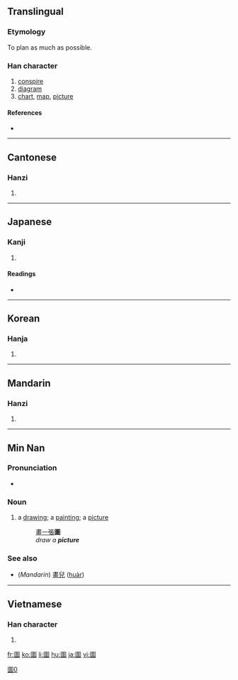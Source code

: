 {{ja-forms|{{zh-lookup|図}}|{{zh-lookup|图}}|{{zh-lookup|圖}}}}
{{also|图|図}}
==Translingual==

===Etymology===
{{Han compound|囗|啚|t2=hard|ls=ic}}

To plan as much as possible.

===Han character===
{{Han char|rn=31|rad=囗|as=11|sn=14|four=6060<sub>0</sub>|canj=田口十田 (WRJW), 田口卜田 (WRYW)}}

# [[conspire]]
# [[diagram]]
# [[chart]], [[map]], [[picture]]

====References====
* {{Han ref|kx=0220.180|dkj=04832|dj=0452.110|hdz=10725.060|uh=5716|ud=22294|bh=B9CF|bd=47567}}

----

==Cantonese==

===Hanzi===
{{yue-hanzi|jyut=|y=tou4|sim=图}}

# {{defn|Cantonese|sort=囗11}}

----

==Japanese==

===Kanji===
{{ja-kanji|grade=|rs=囗11}}

# {{defn|Japanese}}

====Readings====
* {{ja-readings|on=[[と]] (to), [[ず]] (zu)|kun=[[はかる]] (hakaru)}}

----

==Korean==

===Hanja===
{{ko-hanja|hangeul=도|rv=do|mr=to|eumhun=그림|ehrv=geurim|ehmr=kŭrim|ehy=kūlim}}

# {{defn|Korean|sort=囗11}}

----

==Mandarin==

===Hanzi===
{{cmn-hanzi|sim=图|pin=[[tú]] ([[tu2]])|wg=t'u<sup>2</sup>}}

# {{defn|Mandarin|sort=囗11}}

----

==Min Nan==

===Pronunciation===
* {{IPA|[ tɔ˧˥ ]|lang=nan}}

===Noun===
{{nan-noun|t|poj=tô·|pojt=too5|tra=圖|sim=图|rs=囗11}}

# a [[drawing]]; a [[painting]]; a [[picture]]
#: [[畫]][[一]][[張]]'''圖'''
#: {{unicode|ōe chi̍t tiuⁿ '''tô·'''}}
#: ''draw a '''picture'''''

===See also===
* (''Mandarin'') [[畫兒]] ([[huàr]])

----

==Vietnamese==

===Han character===
{{vi-hantu|[[đồ]]|rs=囗11}}

# {{defn|Vietnamese|sort=囗11}}

[[Category:CJKV characters simplified differently in Japan and China|圖0]]

[[fr:圖]]
[[ko:圖]]
[[li:圖]]
[[hu:圖]]
[[ja:圖]]
[[vi:圖]]
